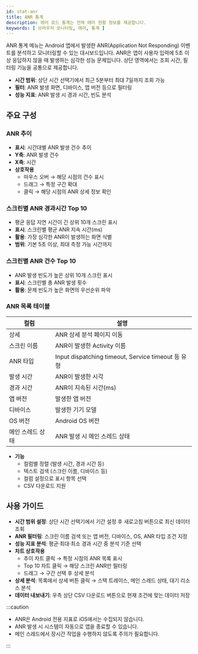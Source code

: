 ```yaml
---
id: stat-anr
title: ANR 통계
description: 에러 로드 통계는 전체 에러 현황 정보를 제공합니다.
keywords: [ 브라우저 모니터링, 에러, 통계 ]
---
```


ANR 통계 메뉴는 Android 앱에서 발생한 ANR(Application Not Responding) 이벤트를 분석하고 모니터링할 수 있는 대시보드입니다. ANR은 앱이 사용자 입력에 5초 이상 응답하지 않을 때 발생하는 심각한 성능 문제입니다.
상단 영역에서는 조회 시간, 필터링 기능을 공통으로 제공합니다. 

- **시간 범위**: 상단 시간 선택기에서 최근 5분부터 최대 7일까지 조회 가능
- **필터**: ANR 발생 화면, 디바이스, 앱 버전 등으로 필터링
- **성능 지표**: ANR 발생 시 경과 시간, 빈도 분석

## 주요 구성

### ANR 추이

- **표시**: 시간대별 ANR 발생 건수 추이  
- **Y축**: ANR 발생 건수  
- **X축**: 시간  
- **상호작용**  
  - 마우스 오버 → 해당 시점의 건수 표시  
  - 드래그 → 특정 구간 확대  
  - 클릭 → 해당 시점의 ANR 상세 정보 확인  

### 스크린별 ANR 경과시간 Top 10 

- 평균 응답 지연 시간이 긴 상위 10개 스크린 표시  
- **표시**: 스크린별 평균 ANR 지속 시간(ms)  
- **활용**: 가장 심각한 ANR이 발생하는 화면 식별  
- **범위**: 기본 5초 이상, 최대 측정 가능 시간까지  

### 스크린별 ANR 건수 Top 10 

- ANR 발생 빈도가 높은 상위 10개 스크린 표시  
- **표시**: 스크린별 총 ANR 발생 횟수  
- **활용**: 문제 빈도가 높은 화면의 우선순위 파악  

### ANR 목록 테이블

| 컬럼 | 설명 |
| --- | --- |
| 상세 | ANR 상세 분석 페이지 이동 |
| 스크린 이름 | ANR이 발생한 Activity 이름 |
| ANR 타입 | Input dispatching timeout, Service timeout 등 유형 |
| 발생 시간 | ANR이 발생한 시각 |
| 경과 시간 | ANR이 지속된 시간(ms) |
| 앱 버전 | 발생한 앱 버전 |
| 디바이스 | 발생한 기기 모델 |
| OS 버전 | Android OS 버전 |
| 메인 스레드 상태 | ANR 발생 시 메인 스레드 상태 |

- **기능**  
  - 컬럼별 정렬 (발생 시간, 경과 시간 등)  
  - 텍스트 검색 (스크린 이름, 디바이스 등)  
  - 컬럼 설정으로 표시 항목 선택  
  - CSV 다운로드 지원  

## 사용 가이드

- **시간 범위 설정**: 상단 시간 선택기에서 기간 설정 후 새로고침 버튼으로 최신 데이터 조회  
- **ANR 필터링**: 스크린 이름 검색 또는 앱 버전, 디바이스, OS, ANR 타입 조건 지정  
- **성능 지표 분석**: 평균·최대·최소 경과 시간 중 분석 기준 선택  
- **차트 상호작용**  
  - 추이 차트 클릭 → 특정 시점의 ANR 목록 표시  
  - Top 10 차트 클릭 → 해당 스크린 ANR만 필터링  
  - 드래그 → 구간 선택 후 상세 분석  
- **상세 분석**: 목록에서 상세 버튼 클릭 → 스택 트레이스, 메인 스레드 상태, 대기 리소스 분석  
- **데이터 내보내기**: 우측 상단 CSV 다운로드 버튼으로 현재 조건에 맞는 데이터 저장  

:::caution

- ANR은 Android 전용 지표로 iOS에서는 수집되지 않습니다.
- ANR 발생 시 시스템이 자동으로 앱을 종료할 수 있습니다.
- 메인 스레드에서 장시간 작업을 수행하지 않도록 주의가 필요합니다.

:::